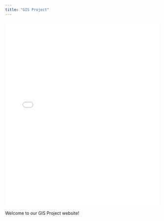 ```yaml
---
title: "GIS Project"
---
```


<iframe src="3d.html" style="width: 100%; height: 600px; border: none;"></iframe>

Welcome to our GIS Project website!
